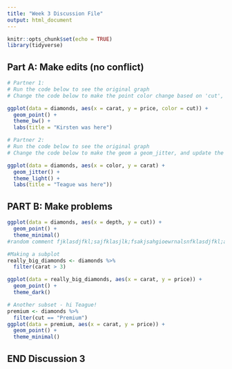 ```yaml
---
title: "Week 3 Discussion File"
output: html_document
---
```


```r
knitr::opts_chunk$set(echo = TRUE)
library(tidyverse)
```

## Part A: Make edits (no conflict)

```r
# Partner 1: 
# Run the code below to see the original graph
# Change the code below to make the point color change based on 'cut', and update the theme to theme_bw(). Update the title to include your first name. 

ggplot(data = diamonds, aes(x = carat, y = price, color = cut)) +
  geom_point() +
  theme_bw() +
  labs(title = "Kirsten was here")
```

```r
# Partner 2: 
# Run the code below to see the original graph
# Change the code below to make the geom a geom_jitter, and update the theme to theme_light. Update the title to include your first name. 

ggplot(data = diamonds, aes(x = color, y = carat) +
  geom_jitter() +
  theme_light() +
  labs(title = "Teague was here"))


```

## PART B: Make problems

```r

ggplot(data = diamonds, aes(x = depth, y = cut)) +
  geom_point() +
  theme_minimal()
#random comment fjklasdjfkl;sajfklasjlk;fsakjsahgioewrnalsnfklasdjfkl;as dfsa   hi kirsten!

#Making a subplot
really_big_diamonds <- diamonds %>% 
  filter(carat > 3)

ggplot(data = really_big_diamonds, aes(x = carat, y = price)) +
  geom_point() +
  theme_dark()
```

```r
# Another subset - hi Teague!
premium <- diamonds %>% 
  filter(cut == "Premium")
ggplot(data = premium, aes(x = carat, y = price)) +
  geom_point() +
  theme_minimal()
```

## END Discussion 3
